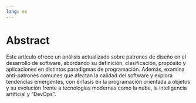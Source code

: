 ```yaml
---
lang: es
---
```



# Abstract {.unnumbered}

Este artículo ofrece un análisis actualizado sobre patrones de diseño en el desarrollo de software, abordando su definición, clasificación, propósito y aplicaciones en distintos paradigmas de programación. Además, examina anti-patrones comunes que afectan la calidad del software y explora tendencias emergentes, con énfasis en la programación orientada a objetos y su evolución frente a tecnologías modernas como la nube, la inteligencia artificial y "DevOps".